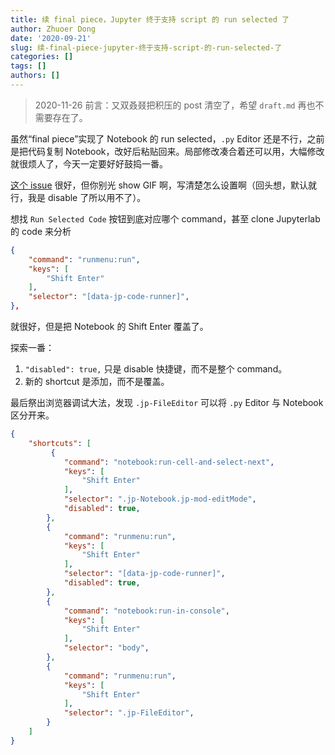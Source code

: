 ```yaml
---
title: 续 final piece，Jupyter 终于支持 script 的 run selected 了
author: Zhuoer Dong
date: '2020-09-21'
slug: 续-final-piece-jupyter-终于支持-script-的-run-selected-了
categories: []
tags: []
authors: []
---
```




> 2020-11-26 前言：又双叒叕把积压的 post 清空了，希望 `draft.md` 再也不需要存在了。

虽然“final piece”实现了 Notebook 的 run selected，`.py` Editor 还是不行，之前是把代码复制 Notebook，改好后粘贴回来。局部修改凑合着还可以用，大幅修改就很烦人了，今天一定要好好鼓捣一番。

[这个 issue](https://github.com/jupyterlab/jupyterlab/issues/450#issuecomment-263817275) 很好，但你别光 show GIF 啊，写清楚怎么设置啊（回头想，默认就行，我是 disable 了所以用不了）。

想找 `Run Selected Code` 按钮到底对应哪个 command，甚至 clone Jupyterlab 的 code 来分析

```json
{
    "command": "runmenu:run",
    "keys": [
        "Shift Enter"
    ],
    "selector": "[data-jp-code-runner]",
},
```

就很好，但是把 Notebook 的 Shift Enter 覆盖了。

探索一番：

1. `"disabled": true,` 只是 disable 快捷键，而不是整个 command。
2. 新的 shortcut 是添加，而不是覆盖。

最后祭出浏览器调试大法，发现 `.jp-FileEditor` 可以将 `.py` Editor 与 Notebook 区分开来。

```json
{
    "shortcuts": [
         {
            "command": "notebook:run-cell-and-select-next",
            "keys": [
                "Shift Enter"
            ],
            "selector": ".jp-Notebook.jp-mod-editMode",
            "disabled": true,
        },
        {
            "command": "runmenu:run",
            "keys": [
                "Shift Enter"
            ],
            "selector": "[data-jp-code-runner]",
            "disabled": true,
        },
        {
            "command": "notebook:run-in-console",
            "keys": [
                "Shift Enter"
            ],
            "selector": "body",
        },
        {
            "command": "runmenu:run",
            "keys": [
                "Shift Enter"
            ],
            "selector": ".jp-FileEditor",
        }
    ]
}
```
